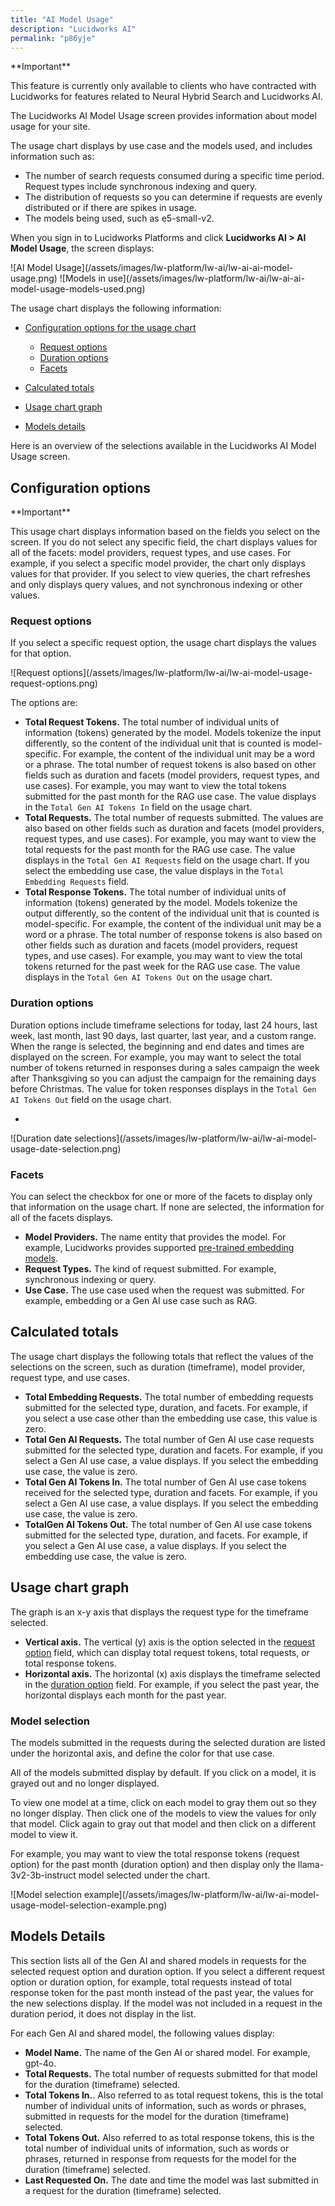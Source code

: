 ```yaml
---
title: "AI Model Usage"
description: "Lucidworks AI"
permalink: "p86yje"
---
```


<Tip>
**Important**


This feature is currently only available to clients who have contracted with Lucidworks for features related to Neural Hybrid Search and Lucidworks AI.

</Tip>



The Lucidworks AI Model Usage screen provides information about model usage for your site.

The usage chart displays by use case and the models used, and includes information such as:

* The number of search requests consumed during a specific time period. Request types include synchronous indexing and query.
* The distribution of requests so you can determine if requests are evenly distributed or if there are spikes in usage.
* The models being used, such as e5-small-v2.

When you sign in to Lucidworks Platforms and click **Lucidworks AI > AI Model Usage**, the screen displays:

<Frame>![AI Model Usage](/assets/images/lw-platform/lw-ai/lw-ai-ai-model-usage.png)</Frame>
<Frame>![Models in use](/assets/images/lw-platform/lw-ai/lw-ai-ai-model-usage-models-used.png)</Frame>

The usage chart displays the following information:

* [Configuration options for the usage chart](#configuration-options)

  + [Request options](#request-options)
  + [Duration options](#duration-options)
  + [Facets](#facets)
* [Calculated totals](#calculated-totals)
* [Usage chart graph](#usage-chart-graph)
* [Models details](#models-details)

Here is an overview of the selections available in the Lucidworks AI Model Usage screen.

## Configuration options

<Tip>
**Important**


This usage chart displays information based on the fields you select on the screen. If you do not select any specific field, the chart displays values for all of the facets: model providers, request types, and use cases. For example, if you select a specific model provider, the chart only displays values for that provider. If you select to view queries, the chart refreshes and only displays query values, and not synchronous indexing or other values.
</Tip>



### Request options

If you select a specific request option, the usage chart displays the values for that option.

<Frame>![Request options](/assets/images/lw-platform/lw-ai/lw-ai-model-usage-request-options.png)</Frame>

The options are:

* **Total Request Tokens.** The total number of individual units of information (tokens) generated by the model. Models tokenize the input differently, so the content of the individual unit that is counted is model-specific. For example, the content of the individual unit may be a word or a phrase. The total number of request tokens is also based on other fields such as duration and facets (model providers, request types, and use cases). For example, you may want to view the total tokens submitted for the past month for the RAG use case. The value displays in the `Total Gen AI Tokens In` field on the usage chart.
* **Total Requests.** The total number of requests submitted. The values are also based on other fields such as duration and facets (model providers, request types, and use cases). For example, you may want to view the total requests for the past month for the RAG use case. The value displays in the `Total Gen AI Requests` field on the usage chart. If you select the embedding use case, the value displays in the `Total Embedding Requests` field.
* **Total Response Tokens.** The total number of individual units of information (tokens) generated by the model. Models tokenize the output differently, so the content of the individual unit that is counted is model-specific. For example, the content of the individual unit may be a word or a phrase. The total number of response tokens is also based on other fields such as duration and facets (model providers, request types, and use cases). For example, you may want to view the total tokens returned for the past week for the RAG use case. The value displays in the `Total Gen AI Tokens Out` on the usage chart.

### Duration options

Duration options include timeframe selections for today, last 24 hours, last week, last month, last 90 days, last quarter, last year, and a custom range. When the range is selected, the beginning and end dates and times are displayed on the screen. For example, you may want to select the total number of tokens returned in responses during a sales campaign the week after Thanksgiving so you can adjust the campaign for the remaining days before Christmas. The value for token responses displays in the `Total Gen AI Tokens Out` field on the usage chart.

+
<Frame>![Duration date selections](/assets/images/lw-platform/lw-ai/lw-ai-model-usage-date-selection.png)</Frame>

### Facets

You can select the checkbox for one or more of the facets to display only that information on the usage chart. If none are selected, the information for all of the facets displays.

* **Model Providers.** The name entity that provides the model. For example, Lucidworks provides supported [pre-trained embedding models](/lw-platform/ai/3vqfxe/pre-trained-embedding-models).
* **Request Types.** The kind of request submitted. For example, synchronous indexing or query.
* **Use Case.** The use case used when the request was submitted. For example, embedding or a Gen AI use case such as RAG.

## Calculated totals

The usage chart displays the following totals that reflect the values of the selections on the screen, such as duration (timeframe), model provider, request type, and use cases.

* **Total Embedding Requests.** The total number of embedding requests submitted for the selected type, duration, and facets. For example, if you select a use case other than the embedding use case, this value is zero.
* **Total Gen AI Requests.** The total number of Gen AI use case requests submitted for the selected type, duration and facets. For example, if you select a Gen AI use case, a value displays. If you select the embedding use case, the value is zero.
* **Total Gen AI Tokens In.** The total number of Gen AI use case tokens received for the selected type, duration and facets. For example, if you select a Gen AI use case, a value displays. If you select the embedding use case, the value is zero.
* **TotalGen AI Tokens Out.** The total number of Gen AI use case tokens submitted for the selected type, duration, and facets. For example, if you select a Gen AI use case, a value displays. If you select the embedding use case, the value is zero.

## Usage chart graph

The graph is an x-y axis that displays the request type for the timeframe selected.

* **Vertical axis.** The vertical (y) axis is the option selected in the [request option](#request-options) field, which can display total request tokens, total requests, or total response tokens.
* **Horizontal axis.** The horizontal (x) axis displays the timeframe selected in the [duration option](#duration-options) field. For example, if you select the past year, the horizontal displays each month for the past year.

### Model selection

The models submitted in the requests during the selected duration are listed under the horizontal axis, and define the color for that use case.

All of the models submitted display by default. If you click on a model, it is grayed out and no longer displayed.

To view one model at a time, click on each model to gray them out so they no longer display. Then click one of the models to view the values for only that model. Click again to gray out that model and then click on a different model to view it.

For example, you may want to view the total response tokens (request option) for the past month (duration option) and then display only the llama-3v2-3b-instruct model selected under the chart.

<Frame>![Model selection example](/assets/images/lw-platform/lw-ai/lw-ai-model-usage-model-selection-example.png)</Frame>

## Models Details

This section lists all of the Gen AI and shared models in requests for the selected request option and duration option. If you select a different request option or duration option, for example, total requests instead of total response token for the past month instead of the past year, the values for the new selections display. If the model was not included in a request in the duration period, it does not display in the list.

For each Gen AI and shared model, the following values display:

* **Model Name.** The name of the Gen AI or shared model. For example, gpt-4o.
* **Total Requests.** The total number of requests submitted for that model for the duration (timeframe) selected.
* **Total Tokens In.**. Also referred to as total request tokens, this is the total number of individual units of information, such as words or phrases, submitted in requests for the model for the duration (timeframe) selected.
* **Total Tokens Out.** Also referred to as total response tokens, this is the total number of individual units of information, such as words or phrases, returned in response from requests for the model for the duration (timeframe) selected.
* **Last Requested On.** The date and time the model was last submitted in a request for the duration (timeframe) selected.